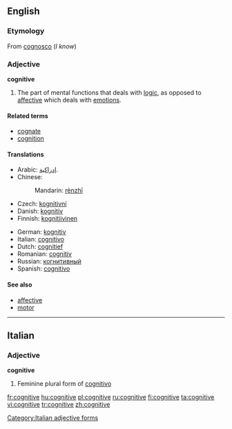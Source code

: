 ==English==

===Etymology===
From {{etyl|la}} [[cognosco]] (''I know'')

===Adjective===
'''cognitive'''

# The part of mental functions that deals with [[logic]], as opposed to [[affective]] which deals with [[emotion]]s.

====Related terms====
* [[cognate]]
* [[cognition]]

====Translations====
{{trans-top|to uncover, make visible, bring to daylight, introduce to}}
* Arabic: [[إدراكية]].
* Chinese: {{zh-ts|認知|认知}}
*: Mandarin: [[rèn]][[ zhī]]
* Czech: [[kognitivní]]
* Danish: [[kognitiv]]
* Finnish: [[kognitiivinen]]
{{trans-mid}}
* German: [[kognitiv]]
* Italian: [[cognitivo]]
* Dutch: [[cognitief]]
* Romanian: [[cognitiv]]
* Russian: [[когнитивный]]
* Spanish: [[cognitivo]]
{{trans-bottom}}

====See also====
* [[affective]]
* [[motor]]

----

==Italian==

===Adjective===
'''cognitive''' {{f}}

# Feminine plural form of [[cognitivo]]

[[Category:Italian adjective forms]]

[[fr:cognitive]]
[[hu:cognitive]]
[[pl:cognitive]]
[[ru:cognitive]]
[[fi:cognitive]]
[[ta:cognitive]]
[[vi:cognitive]]
[[tr:cognitive]]
[[zh:cognitive]]